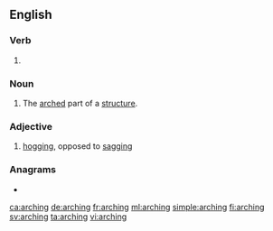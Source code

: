 ==English==

===Verb===
{{head|en|present participle}}

# {{present participle of|arch|lang=en|nocat=1}}

===Noun===
{{en-noun}}

# The [[arched]] part of a [[structure]].

===Adjective===
{{en-adj|-}}

# {{lb|en|nautical}} [[hogging]], opposed to [[sagging]]

{{Webster 1913}}

===Anagrams===
* {{l|en|chagrin}}

[[ca:arching]]
[[de:arching]]
[[fr:arching]]
[[ml:arching]]
[[simple:arching]]
[[fi:arching]]
[[sv:arching]]
[[ta:arching]]
[[vi:arching]]